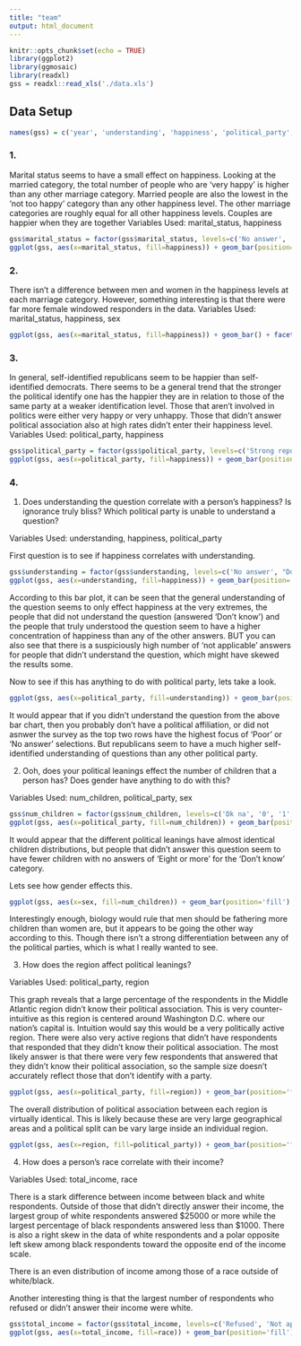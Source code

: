 ```yaml
---
title: "team"
output: html_document
---
```


```r
knitr::opts_chunk$set(echo = TRUE)
library(ggplot2)
library(ggmosaic)
library(readxl)
gss = readxl::read_xls('./data.xls')
```

## Data Setup

```r
names(gss) = c('year', 'understanding', 'happiness', 'political_party', 'region', 'total_income', 'race', 'sex', 'num_children', 'spouse_hours_work_week', 'marital_status', 'respondent_id', 'ballot_used')
```

### 1.

Marital status seems to have a small effect on happiness. Looking at the married category, the total number of people who are 'very happy' is higher than any other marriage category. Married people are also the lowest in the 'not too happy' category than any other happiness level. The other marriage categories are roughly equal for all other happiness levels. Couples are happier when they are together 
Variables Used: marital_status, happiness
```r
gss$marital_status = factor(gss$marital_status, levels=c('No answer', 'Never married', 'Divorced', 'Separated', 'Widowed', 'Married', 'NA'))
ggplot(gss, aes(x=marital_status, fill=happiness)) + geom_bar(position='fill')
```

### 2.

There isn't a difference between men and women in the happiness levels at each marriage category. However, something interesting is that there were far more female windowed responders in the data.
Variables Used: marital_status, happiness, sex
```r
ggplot(gss, aes(x=marital_status, fill=happiness)) + geom_bar() + facet_wrap(~sex) + coord_flip()
```

### 3.

In general, self-identified republicans seem to be happier than self-identified democrats. There seems to be a general trend that the stronger the political identify one has the happier they are in relation to those of the same party at a weaker identification level. Those that aren't involved in politics were either very happy or very unhappy. Those that didn't answer political association also at high rates didn't enter their happiness level.
Variables Used: political_party, happiness
```r
gss$political_party = factor(gss$political_party, levels=c('Strong republican', 'Not str republican', 'Ind,near rep', 'Independent', 'Ind,near dem', 'Not str democrat', 'Strong democrat', 'Other party', 'No answer', 'Don\'t know'))
ggplot(gss, aes(x=political_party, fill=happiness)) + geom_bar(position='fill') +  coord_flip()
```


### 4.

1. Does understanding the question correlate with a person's happiness? Is ignorance truly bliss? Which political party is unable to understand a question?

Variables Used: understanding, happiness, political_party

First question is to see if happiness correlates with understanding.

```r
gss$understanding = factor(gss$understanding, levels=c('No answer', "Don't know", 'Poor', 'Fair', 'Good', 'NA'))
ggplot(gss, aes(x=understanding, fill=happiness)) + geom_bar(position='fill')

```

According to this bar plot, it can be seen that the general understanding of the question seems to only effect happiness at the very extremes, the people that did not understand the question (answered 'Don't know') and the people that truly understood the question seem to have a higher concentration of happiness than any of the other answers. BUT you can also see that there is a suspiciously high number of 'not applicable' answers for people that didn't understand the question, which might have skewed the results some.

Now to see if this has anything to do with political party, lets take a look.

```r
ggplot(gss, aes(x=political_party, fill=understanding)) + geom_bar(position='fill') + coord_flip()
```

It would appear that if you didn't understand the question from the above  bar chart, then you probably don't have a political affiliation, or did not asnwer the survey as the top two rows have the highest focus of 'Poor'  or 'No answer' selections. But republicans seem to have a much higher self-identified understanding of questions than any other political party.

2. Ooh, does your political leanings effect the number of children that a person has? Does gender have anything to do with this?

Variables Used: num_children, political_party, sex

```r
gss$num_children = factor(gss$num_children, levels=c('Dk na', '0', '1', '2', '3', '4', '5', '6', '7', 'Eight or more', 'NA'))
ggplot(gss, aes(x=political_party, fill=num_children)) + geom_bar(position='fill') + coord_flip()
```

It would appear that the different political leanings have almost identical children distributions, but people that didn't answer this question seem to have fewer children with no answers of 'Eight or more' for the 'Don't know' category.

Lets see how gender effects this.

```r
ggplot(gss, aes(x=sex, fill=num_children)) + geom_bar(position='fill') + coord_flip() + facet_wrap(~political_party)
```

Interestingly enough, biology would rule that men should be fathering more children than women are, but it appears to be going the other way according to this. Though there isn't a strong differentiation between any of the political parties, which is what I really wanted to see.

3. How does the region affect political leanings?

Variables Used: political_party, region

This graph reveals that a large percentage of the respondents in the Middle Atlantic region didn't know their political association. This is very counter-intuitive as this region is centered around Washington D.C. where our nation's capital is. Intuition would say this would be a very politically active region. There were also very active regions that didn't have respondents that responded that they didn't know their political association. The most likely answer is that there were very few respondents that answered that they didn't know their political association, so the sample size doesn't accurately reflect those that don't identify with a party.

```r
ggplot(gss, aes(x=political_party, fill=region)) + geom_bar(position='fill') + coord_flip()
```

The overall distribution of political association between each region is virtually identical. This is likely because these are very large geographical areas and a political split can be vary large inside an individual region. 

```r
ggplot(gss, aes(x=region, fill=political_party)) + geom_bar(position='fill') + coord_flip()
```

4. How does a person's race correlate with their income?

Variables Used: total_income, race

There is a stark difference between income between black and white respondents. Outside of those that didn't directly answer their income, the largest group of white respondents answered $25000 or more while the largest percentage of black respondents answered less than \$1000. There is also a right skew in the data of white respondents and a polar opposite left skew among black respondents toward the opposite end of the income scale.

There is an even distribution of income among those of a race outside of white/black.

Another interesting thing is that the largest number of respondents who refused  or didn't answer their income were white.

```r
gss$total_income = factor(gss$total_income, levels=c('Refused', 'Not applicable', 'No answer', 'Don\t know', 'Lt $1000', '$1000 to 2999', '$3000 to 3999', '$4000 to 4999', '$5000 to 5999', '$6000 to 6999', '$7000 to 7999', '$8000 to 8999', '$10000 - 14999', '$15000 - 19999', '$20000 - 24999', '$25000 or more'))
ggplot(gss, aes(x=total_income, fill=race)) + geom_bar(position='fill') + coord_flip()
```
